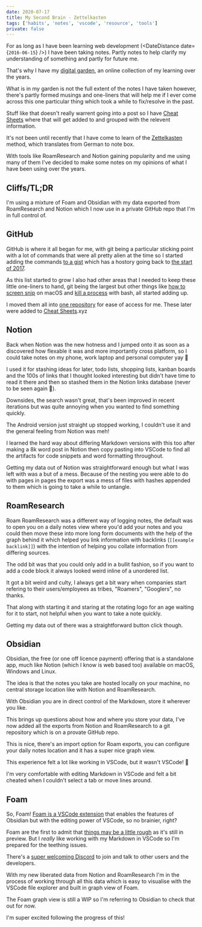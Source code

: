 ```yaml
---
date: 2020-07-17
title: My Second Brain - Zettelkasten
tags: ['habits', 'notes', 'vscode', 'resource', 'tools']
private: false
---
```


For as long as I have been learning web development (<DateDistance
date={`2016-06-15`} />) I have been taking notes. Partly notes to help
clarify my understanding of something and partly for future me.

That's why I have my [digital garden], an online collection of my
learning over the years.

What is in my garden is not the full extent of the notes I have taken
however, there's partly formed musings and one-liners that will help
me if I ever come across this one particular thing which took a while
to fix/resolve in the past.

Stuff like that doesn't really warrent going into a post so I have
[Cheat Sheets] where that will get added to and grouped with the
relevent information.

It's not been until recently that I have come to learn of the
[Zettelkasten] method, which translates from German to note box.

With tools like RoamResearch and Notion gaining popularity and me
using many of them I've decided to make some notes on my opinions of
what I have been using over the years.

## Cliffs/TL;DR

I'm using a mixture of Foam and Obsidian with my data exported from
RoamResearch and Notion which I now use in a private GitHub repo that
I'm in full control of.

## GitHub

GitHub is where it all began for me, with git being a particular
sticking point with a lot of commands that were all pretty alien at
the time so I started adding the commands [to a gist] which has a
hostory going back to [the start of 2017].

As this list started to grow I also had other areas that I needed to
keep these little one-liners to hand, git being the largest but other
things like [how to screen snip] on macOS and [kill a process] with
bash, all started adding up.

I moved them all into [one repository] for ease of access for me.
These later were added to [Cheat Sheets].xyz

## Notion

Back when Notion was the new hotness and I jumped onto it as soon as a
discovered how flexable it was and more importantly cross platform, so
I could take notes on my phone, work laptop and personal computer yay
🎉

I used it for stashing ideas for later, todo lists, shopping lists,
kanban boards and the 100s of links that I thought looked interesting
but didn't have time to read it there and then so stashed them in the
Notion links database (never to be seen again 🤣).

Downsides, the search wasn't great, that's been improved in recent
iterations but was quite annoying when you wanted to find something
quickly.

The Android version just straight up stopped working, I couldn't use
it and the general feeling from Notion was meh!

I learned the hard way about differing Markdown versions with this too
after making a 8k word post in Notion then copy pasting into VSCode to
find all the artifacts for code snippets and word formatting
throughout.

Getting my data out of Notion was straightforward enough but what I
was left with was a but of a mess. Because of the nesting you were
able to do with pages in pages the export was a mess of files with
hashes appended to them which is going to take a while to untangle.

## RoamResearch

Roam RoamResearch was a different way of logging notes, the default
was to open you on a daily notes view where you'd add your notes and
you could then move these into more long form documents with the help
of the graph behind it which helped you link information with
backlinks (`[[example backlink]]`) with the intention of helping you
collate information from differing sources.

The odd bit was that you could only add in a bullit fashion, so if you
want to add a code block it always looked weird inline of a unordered
list.

It got a bit weird and culty, I always get a bit wary when companies
start refering to their users/employees as tribes, "Roamers",
"Googlers", no thanks.

That along with starting it and staring at the rotating logo for an
age waiting for it to start, not helpful when you want to take a note
quickly.

Getting my data out of there was a straightforward button click
though.

## Obsidian

Obsidian, the free (or one off licence payment) offering that is a
standalone app, much like Notion (which I know is web based too)
available on macOS, Windows and Linux.

The idea is that the notes you take are hosted locally on your
machine, no central storage location like with Notion and
RoamResearch.

With Obsidian you are in direct control of the Markdown, store it
wherever you like.

This brings up questions about how and where you store your data, I've
now added all the exports from Notion and RoamResearch to a git
repository which is on a provate GitHub repo.

This is nice, there's an import option for Roam exports, you can
configure your daily notes location and it has a super nice graph
view.

This experience felt a lot like working in VSCode, but it wasn't
VSCode! 😬

I'm very comfortable with editing Markdown in VSCode and felt a bit
cheated when I couldn't select a tab or move lines around.

## Foam

So, Foam! [Foam is a VSCode extension] that enables the features of
Obsidian but with the editing power of VSCode, so no brainier, right?

Foam are the first to admit that [things may be a little rough] as
it's still in preview. But I _really_ like working with my Markdown in
VSCode so I'm prepared for the teething issues.

There's a [super welcoming Discord] to join and talk to other users
and the developers.

With my new liberated data from Notion and RoamResearch I'm in the
process of working through all this data which is easy to visualise
with the VSCode file explorer and built in graph view of Foam.

The Foam graph view is still a WIP so I'm referring to Obsidian to
check that out for now.

I'm super excited following the progress of this!

<!-- Links -->

[digital garden]: https://scottspence.com/garden
[cheat sheets]: https://cheatsheets.xyz
[zettelkasten]: https://zettelkasten.de/
[to a gist]:
  https://gist.github.com/spences10/5c492e197e95158809a83650ff97fc3a
[the start of 2017]:
  https://gist.github.com/spences10/5c492e197e95158809a83650ff97fc3a/revisions?page=2#diff-0517f094a4805e87e00d10b2891d99e4
[how to screen snip]: https://cheatsheets.xyz/mac/#screen-snip
[kill a process]: https://cheatsheets.xyz/bash/#kill-process-on-port
[one repository]: https://github.com/spences10/cheat-sheets
[foam is a vscode extension]: https://github.com/foambubble/foam
[things may be a little rough]:
  https://foambubble.github.io/foam/#getting-started
[super welcoming discord]: https://discord.gg/rtdZKgj
